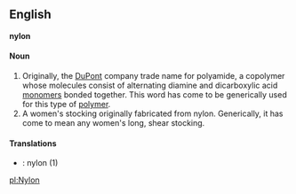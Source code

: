 ==English==
'''nylon'''

====Noun====

#Originally, the [[DuPont]] company trade name for polyamide, a copolymer whose molecules consist of alternating diamine and dicarboxylic acid [[monomer]]s bonded together.  This word has come to be generically used for this type of [[polymer]].  
#A women's stocking originally fabricated from nylon.  Generically, it has come to mean any women's long, shear stocking.

====Translations====
*{{sv}}: nylon (1)

[[pl:Nylon]]